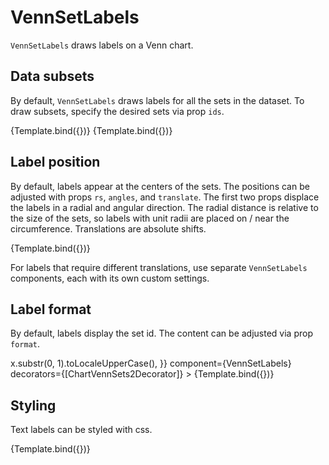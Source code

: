 
# VennSetLabels

<Meta title="Addons/Set/VennSetLabels" />


`VennSetLabels` draws labels on a Venn chart.

<ArgsTable of={VennSetLabels} />

## Data subsets

By default, `VennSetLabels` draws labels for all the sets in the dataset. To draw subsets, specify the desired sets via prop `ids`.

<Canvas>
    <Story name="default" component={VennSetLabels} decorators={[ChartVennSets2Decorator]}>
        {Template.bind({})}
    </Story>
    <Story
        name="one set"
        args={{ ids: ['alpha'] }}
        component={VennSetLabels}
        decorators={[ChartVennSets2Decorator]}
    >
        {Template.bind({})}
    </Story>
</Canvas>

## Label position

By default, labels appear at the centers of the sets. The positions can be adjusted with props `rs`, `angles`, and `translate`. The first two props displace the labels in a radial and angular direction. The radial distance is relative to the size of the sets, so labels with unit radii are placed on / near the circumference. Translations are absolute shifts.

<Canvas>
    <Story
        name="labels under sets"
        args={{ rs: [1, 1], angles: [-Math.PI / 3, Math.PI / 3], translate: [0, -28] }}
        component={VennSetLabels}
        decorators={[ChartVennSets2Decorator]}
    >
        {Template.bind({})}
    </Story>
</Canvas>

For labels that require different translations, use separate `VennSetLabels` components, each with its own custom settings.

<Canvas>
    <Story name="labels at custom angles">
        <Chart size={[400, 300]} padding={[80, 60, 60, 80]} style={{ display: 'inline-block' }}>
            <Venn {...commonVenn2Props}>
                <VennSets style={{ fillOpacity: 0.7 }} />
                <VennSetLabels
                    ids={['alpha']}
                    rs={[1]}
                    angles={[-Math.PI / 3]}
                    translate={[0, -28]}
                />
                <VennSetLabels
                    ids={['beta']}
                    rs={[1]}
                    angles={[(+2 * Math.PI) / 3]}
                    translate={[0, 28]}
                />
            </Venn>
        </Chart>
    </Story>
</Canvas>

## Label format

By default, labels display the set id. The content can be adjusted via prop `format`.

<Canvas>
    <Story
        name="custom format"
        args={{
            format: x => x.substr(0, 1).toLocaleUpperCase(),
        }}
        component={VennSetLabels}
        decorators={[ChartVennSets2Decorator]}
    >
        {Template.bind({})}
    </Story>
</Canvas>

## Styling

Text labels can be styled with css.

<Canvas>
    <Story
        name="styled"
        args={{
            style: { fontWeight: 600, fontSize: 24, fill: '#777' },
            rs: [1.2, 1.2],
            angles: [0, 0],
        }}
        component={VennSetLabels}
        decorators={[ChartVennSets2Decorator]}
    >
        {Template.bind({})}
    </Story>
</Canvas>
